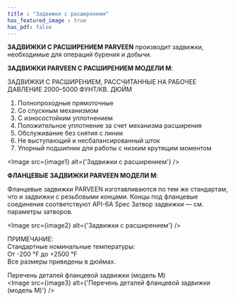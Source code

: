 ```yaml
---
title : "Задвижки с расширением"
has_featured_image : true
has_pdf: false
---
```



<strong>ЗАДВИЖКИ С РАСШИРЕНИЕМ PARVEEN</strong> производит задвижки, необходимые для операций бурения и добычи.

<strong>ЗАДВИЖКИ PARVEEN С РАСШИРЕНИЕМ МОДЕЛИ M</strong>:

ЗАДВИЖКИ С РАСШИРЕНИЕМ, РАССЧИТАННЫЕ НА РАБОЧЕЕ ДАВЛЕНИЕ 2000–5000 ФУНТ/КВ. ДЮЙМ

1. Полнопроходные прямоточные
2. Со спускным механизмом
3. С износостойким уплотнением
4. Положительное уплотнение за счет механизма расширения
5. Обслуживание без снятия с линии
6. Не выступающий и несбалансированный шток
7. Упорный подшипник для работы с низким крутящим моментом

<Image src={image1} alt={'Задвижки с расширением'} />

<strong>ФЛАНЦЕВЫЕ ЗАДВИЖКИ PARVEEN МОДЕЛИ M</strong>:

Фланцевые задвижки PARVEEN изготавливаются по тем же стандартам, что и задвижки с резьбовыми концами. Концы под фланцевые соединения соответствуют API-6A Spec Затвор задвижки — см. параметры затворов.

<Image src={image2} alt={'Задвижки с расширением'} />

ПРИМЕЧАНИЕ:<br/>
Стандартные номинальные температуры:<br/>
От -200 °F до +2500 °F<br/>
Все размеры приведены в дюймах.<br/>

Перечень деталей фланцевой задвижки (модель M)<br/>
<Image src={image3} alt={'Перечень деталей фланцевой задвижки (модель M)'} />
